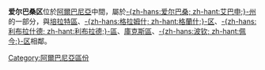 {{noteTA
|T=zh-hans:爱尔巴桑区; zh-hant:艾巴申區;
|1=zh-hans:爱尔巴桑; zh-hant:艾巴申;
}}
{{Infomation of Subdivisions|
Map=Image:AlbaniaElbasan.png|
MapSize=100px|
Nation=阿爾巴尼亞|
enNation=Albania|
Lang=[[阿爾巴尼亞語|阿爾巴尼亞語]]|
oName=Elbasanit|
Lv=區|
Capital=[[爱尔巴桑|-{zh-hans:爱尔巴桑; zh-hant:艾巴申;}-]]|
tArea=1,290|
tPop=224,000|
PopYear=2004|
ISOcode=AL-EL|
}}

'''爱尔巴桑区'''位於[[阿爾巴尼亞|阿爾巴尼亞]]中間，屬於[[艾巴申州|-{zh-hans:爱尔巴桑; zh-hant:艾巴申;}-州]]的一部分，與[[培拉特區|培拉特區]]、[[格蘭什區|-{zh-hans:格拉姆什; zh-hant:格蘭什;}-区]]、[[利布拉德區|-{zh-hans:利布拉什德; zh-hant:利布拉德;}-區]]、[[庫克斯區|庫克斯區]]、[[佩今區|-{zh-hans:波钦; zh-hant:佩今;}-区]]相鄰。

{{Districts of Albania}}

[[Category:阿爾巴尼亞區份|Category:阿爾巴尼亞區份]]